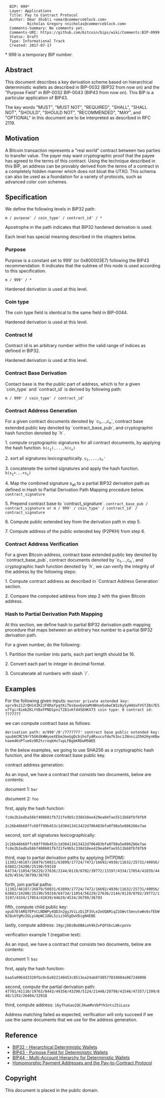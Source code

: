 <pre>
  BIP: 999*
  Layer: Applications
  Title: Pay to Contract Protocol
  Author: Omar Shibli <omar@commerceblock.com>
          Nicholas Gregory <nicholas@commerceblock.com>
  Comments-Summary: No comments yet.
  Comments-URI: https://github.com/bitcoin/bips/wiki/Comments:BIP-0999
  Status: Draft
  Type: Informational Track
  Created: 2017-07-17
</pre>

&ast; 999 is a temporary BIP number.

==Abstract==

This document describes a key derivation scheme based on hierarchical deterministic wallets as described in BIP-0032 (BIP32 from now on) and the "Purpose Field" in BIP-0032 BIP-0043 (BIP43 from now on).
This BIP is a particular application of BIP43.


The key words "MUST", "MUST NOT", "REQUIRED", "SHALL", "SHALL NOT", "SHOULD", "SHOULD NOT", "RECOMMENDED", "MAY", and "OPTIONAL" in this document are to be interpreted as described in RFC 2119.

==Motivation==

A Bitcoin transaction represents a "real world" contract between two parties to transfer value. The payer may want cryptographic proof that the payee has agreed to the terms of this contract. Using the technique described in this BIP, an address can be provably derived from the terms of a contract in a completely hidden manner which does not bloat the UTXO. This schema can also be used as a foundation for a variety of protocols, such as advanced color coin schemes.

==Specification==

We define the following levels in BIP32 path:

<code>
m / purpose' / coin_type' / contract_id' / *
</code>

Apostrophe in the path indicates that BIP32 hardened derivation is used.

Each level has special meaning described in the chapters below.

===Purpose===

Purpose is a constant set to 999' (or 0x800003E7) following the BIP43 recommendation. It indicates that the subtree of this node is used according to this specification.

<code>
m / 999' / *
</code>

Hardened derivation is used at this level.

===Coin type===

The coin type field is identical to the same field in BIP-0044.

Hardened derivation is used at this level.

===Contract Id===

Contract id is an arbitrary number within the valid range of indices as defined in BIP32.

Hardened derivation is used at this level.

===Contract Base Derivation===

Contact base is the the public part of address, which is for a given `coin_type` and `contract_id` is derived by following path:

<code>
m / 999' / coin_type' / contract_id'
</code>

===Contract Address Generation===

For a given contract documents denoted by `c<sub>1</sub>,...,c<sub>n</sub>`, contract base extended public key denoted by `contract_base_pub`, and cryptographic hash function denoted by `h`.

1. compute cryptographic signatures for all contract documents, by applying the hash function.
<code>
h(c<sub>1</sub>),...,h(c<sub>n</sub>)
</code>

2. sort all signatures lexicographically.
<code>
s<sub>1</sub>,...,s<sub>n</sub>'
</code>

3. concatenate the sorted signatures and apply the hash function.
<code>
h(s<sub>1</sub>+...+s<sub>n</sub>)
</code>

4. Map the combined signature s<sub>all</sub> to a partial BIP32 derivation path as defined in Hash to Partial Derivation Path Mapping procedure below.
<code>
contract_signature
</code>

5. Prepend contract base to `contract_signature`.
<code>
contract_base_pub / contract_signature
or
m / 999' / coin_type' / contract_id' / contract_signature
</code>

6. Compute public extended key from the derivation path in step 5.

7. Compute address of the public extended key (P2PKH) from step 6.

===Contract Address Verification===

For a given Bitcoin address, contract base extended public key denoted by `contract_base_pub`, contract documents denoted by `c<sub>1</sub>,...,c<sub>n</sub>`, and cryptographic hash function denoted by `h`, we can verify the integrity of the address by the following steps:

1. Compute contract address as described in `Contract Address Generation` section.

2. Compare the computed address from step 2 with the given Bitcoin address.

===Hash to Partial Derivation Path Mapping===

At this section, we define hash to partial BIP32 derivation path mapping procedure that maps between an arbitrary hex number to a partial BIP32 derivation path.

For a given number, do the following:

1. Partition the number into parts, each part length should be 16.

2. Convert each part to integer in decimal format.

3. Concatenate all numbers with slash `/`.

==Examples==

For the following given inputs:
<code>
master private extended key: xprv9s21ZrQH143K2JF8RafpqtKiTbsbaxEeUaMnNHsm5o6wCW3z8ySyH4UxFVSfZ8n7ESu7fgir8imbZKLYVBxFPND1pniTZ81vKfd45EHKX73
coin type: 0
contract id: 7777777
</code>

we can compute contract base as follows:

<code>
derivation path: m/999'/0'/7777777'
contract base public extended key: xpub6CMCS9rY5GKdkWWyoeXEbmJmxGgDcbihofyARxucufdw7k3oc1JNnniiD5H2HynKBwhaem4KnPTue6s9R2tcroqkHv7vpLFBgbKRDwM5WEE
</code>

In the below examples, we going to use SHA256 as a cryptographic hash function, and the above contract base public key.

contract address generation:

As an input, we have a contract that consists two documents, below are contents:

document 1:
<code>
bar
</code>

document 2:
<code>
foo
</code>

first, apply the hash function:

<code>
fcde2b2edba56bf408601fb721fe9b5c338d10ee429ea04fae5511b68fbf8fb9
</code>

<code>
2c26b46b68ffc68ff99b453c1d30413413422d706483bfa0f98a5e886266e7ae
</code>

second, sort all signatures lexicographically:

<code>
2c26b46b68ffc68ff99b453c1d30413413422d706483bfa0f98a5e886266e7ae
fcde2b2edba56bf408601fb721fe9b5c338d10ee429ea04fae5511b68fbf8fb9
</code>

third, map to partial derivation paths by applying (HTPDM):
<code>
11302/46187/26879/50831/63899/17724/7472/16692/4930/11632/25731/49056/63882/24200/25190/59310
64734/11054/56229/27636/2144/8119/8702/39772/13197/4334/17054/41039/44629/4534/36799/36793
</code>

forth, join partial paths:
<code>
11302/46187/26879/50831/63899/17724/7472/16692/4930/11632/25731/49056/63882/24200/25190/59310/64734/11054/56229/27636/2144/8119/8702/39772/13197/4334/17054/41039/44629/4534/36799/36793
</code>

fifth, compute child public key:
<code>
xpub7EtARQ7EPnCLNDWPy4QDJn2gyJViLzDiZF3VLeZeUQAMiq21GWvtSmnutwWv6sfEbWNJQukYgMz2GLyiWpWC2AbLSziz345gDwVDigN4EBE
</code>

lastly, compute address:
<code>
19gcjDDzBoDBAieh9kZvFQFSbcLWkcpoVo
</code>

verification example 1 (negative test):

As an input, we have a contract that consists two documents, below are contents:

document 1:
<code>
baz
</code>

first, apply the hash function:

<code>
baa5a0964d3320fbc0c6a922140453c8513ea24ab8fd0577034804a967248096
</code>

second, compute the partial derivation path:
<code>
47781/41110/19763/8443/49350/43298/5124/21448/20798/41546/47357/1399/840/1193/26404/32918
</code>

third, compute address:
<code>
16yfhaGao2QCJKwmMxVbPYkSnts25iLaza
</code>

Address matching failed as expected, verification will only succeed if we use the same documents that we use for the address generation.

==Reference==

* [[bip-0032.mediawiki|BIP32 - Hierarchical Deterministic Wallets]]
* [[bip-0043.mediawiki|BIP43 - Purpose Field for Deterministic Wallets]]
* [[bip-0044.mediawiki|BIP44 - Multi-Account Hierarchy for Deterministic Wallets]]
* [[https://arxiv.org/abs/1212.3257|Homomorphic Payment Addresses and the Pay-to-Contract Protocol]]

==Copyright==

This document is placed in the public domain.
